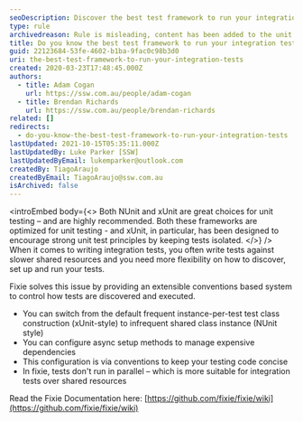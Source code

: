```yaml
---
seoDescription: Discover the best test framework to run your integration tests, including Fixie's extensible conventions based system for controlling test discovery and execution.
type: rule
archivedreason: Rule is misleading, content has been added to the unit testing framework rule
title: Do you know the best test framework to run your integration tests?
guid: 22123684-53fe-4602-b1ba-9fac0c98b3d0
uri: the-best-test-framework-to-run-your-integration-tests
created: 2020-03-23T17:48:45.000Z
authors:
  - title: Adam Cogan
    url: https://ssw.com.au/people/adam-cogan
  - title: Brendan Richards
    url: https://ssw.com.au/people/brendan-richards
related: []
redirects:
  - do-you-know-the-best-test-framework-to-run-your-integration-tests
lastUpdated: 2021-10-15T05:35:11.000Z
lastUpdatedBy: Luke Parker [SSW]
lastUpdatedByEmail: lukemparker@outlook.com
createdBy: TiagoAraujo
createdByEmail: TiagoAraujo@ssw.com.au
isArchived: false
---
```


<introEmbed
  body={<>
Both NUnit and xUnit are great choices for unit testing – and are highly recommended. Both these frameworks are optimized for unit testing - and xUnit, in particular, has been designed to encourage strong unit test principles by keeping tests isolated.
  </>}
/>
When it comes to writing integration tests, you often write tests against slower shared resources and you need more flexibility on how to discover, set up and run your tests.

Fixie solves this issue by providing an extensible conventions based system to control how tests are discovered and executed.

- You can switch from the default frequent instance-per-test test class construction (xUnit-style) to infrequent shared class instance (NUnit style)
- You can configure async setup methods to manage expensive dependencies
- This configuration is via conventions to keep your testing code concise
- In fixie, tests don't run in parallel – which is more suitable for integration tests over shared resources

Read the Fixie Documentation here: [https://github.com/fixie/fixie/wiki](https://github.com/fixie/fixie/wiki)
